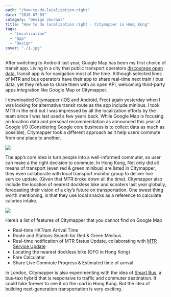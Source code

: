 ```yaml
---
path: "/how-to-do-localization-right"
date: "2018-07-03"
category: "Design Journal"
title: "How to do localization right - Citymapper in Hong Kong"
tags: 
  - "Localization"
  - "App"
  - "Design"
cover: "./1.jpg"
---
```


After switching to Android last year, Google Map has been my first choice of transit app. Living in a city that public transport operators [discourage open data](http://harbourtimes.com/2017/08/08/reform-hong-kongs-transport-system-opening-data/), transit app is for navigation most of the time. Although selected lines of MTR and bus operators have their app to share real-time next train / bus data, yet they refuse to share them with an open API, welcoming third-party apps integration like Google Map or Citymapper.

I downloaded Citymapper ([iOS](https://itunes.apple.com/us/app/citymapper-transit-navigation/id469463298?mt=8) and [Android](https://play.google.com/store/apps/details?id=com.citymapper.app.release&hl=zh_TW), Free) again yesterday when I was looking for alternative transit route as the app include minibus. I took MTR in the end but I was impressed by all the localization efforts by the team since I was last used a few years back. While Google Map is focusing on location data and personal recommendation as announced this year at Google I/O (Considering Google core business is to collect data as much as possible), Citymapper took a different approach as it help users commute from one place to another. 

![](2.jpg)

The app’s core idea is turn people into a well-informed commuter, so user can make a the right decision to commute. In Hong Kong, Not only did all means of transport (even red & green minibus) are listed in Citymapper, they even collaborate with local transport monitor group to deliver live service update. (Given that MTR broke down all the time). Citymapper also include the location of nearest dockless bike and scooters last year globally, forecasting their vision of a city’s future on transportation. One sweet thing worth mentioning, is that they use local snacks as a reference to calculate calories intake.

![](3.png)

Here’s a list of features of Citymapper that you cannot find on Google Map    

- Real-time HKTram Arrival Time
- Route and Stations Search for Red & Green Minibus
- Real-time notification of MTR Status Update, collaborating with [MTR Service Update](https://twitter.com/mtrupdate)   
- Locating the nearest dockless bike (OFO in Hong Kong)
- Fare Calculator 
- Share Live Commute Progress & Estimated time of arrival 

In London, Citymapper is also experimenting with the idea of [Smart Bus](https://citymapper.com/smartride), a bus-taxi hybrid that is responsive to traffic and commuter destination. It could take forever to see it on the road in Hong Kong. But the idea of building next-generation transportation is very exciting.